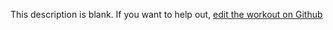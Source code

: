 
  This description is blank. If you want to help out, [edit the workout on Github](https://www.github.com/LiftArcade/exercises/blob/main/exercises/barbell-one-arm-snatch-description.mdx)